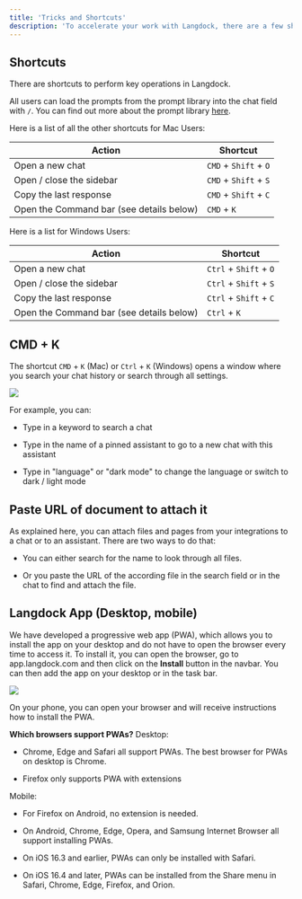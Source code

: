 ```yaml
---
title: 'Tricks and Shortcuts'
description: 'To accelerate your work with Langdock, there are a few shortcuts and tricks you can use, like CMD + K.'
---
```


## Shortcuts

There are shortcuts to perform key operations in Langdock.

All users can load the prompts from the prompt library into the chat field with `/`. You can find out more about the prompt library [here](/product/chat/prompt-library).

Here is a list of all the other shortcuts for Mac Users:

| Action                                   | Shortcut              |
| ---------------------------------------- | --------------------- |
| Open a new chat                          | `CMD` + `Shift` + `O` |
| Open / close the sidebar                 | `CMD` + `Shift` + `S` |
| Copy the last response                   | `CMD` + `Shift` + `C` |
| Open the Command bar (see details below) | `CMD` + `K`           |

Here is a list for Windows Users:

| Action                                   | Shortcut               |
| ---------------------------------------- | ---------------------- |
| Open a new chat                          | `Ctrl` + `Shift` + `O` |
| Open / close the sidebar                 | `Ctrl` + `Shift` + `S` |
| Copy the last response                   | `Ctrl` + `Shift` + `C` |
| Open the Command bar (see details below) | `Ctrl` + `K`           |

## CMD + K

The shortcut `CMD` + `K` (Mac) or `Ctrl` + `K` (Windows) opens a window where you search your chat history or search through all settings.

![](/images/cmd+k.png)

For example, you can:

* Type in a keyword to search a chat

* Type in the name of a pinned assistant to go to a new chat with this assistant

* Type in "language" or "dark mode" to change the language or switch to dark / light mode

## Paste URL of document to attach it

As explained here, you can attach files and pages from your integrations to a chat or to an assistant. There are two ways to do that:

* You can either search for the name to look through all files.

* Or you paste the URL of the according file in the search field or in the chat to find and attach the file.

## Langdock App (Desktop, mobile)

We have developed a progressive web app (PWA), which allows you to install the app on your desktop and do not have to open the browser every time to access it. To install it, you can open the browser, go to app.langdock.com and then click on the **Install** button in the navbar. You can then add the app on your desktop or in the task bar.

![](/images/pwa.png)

On your phone, you can open your browser and will receive instructions how to install the PWA.

**Which browsers support PWAs?**
Desktop:

* Chrome, Edge and Safari all support PWAs. The best browser for PWAs on desktop is Chrome.

* Firefox only supports PWA with extensions

Mobile:

* For Firefox on Android, no extension is needed.

* On Android, Chrome, Edge, Opera, and Samsung Internet Browser all support installing PWAs.

* On iOS 16.3 and earlier, PWAs can only be installed with Safari.

* On iOS 16.4 and later, PWAs can be installed from the Share menu in Safari, Chrome, Edge, Firefox, and Orion.